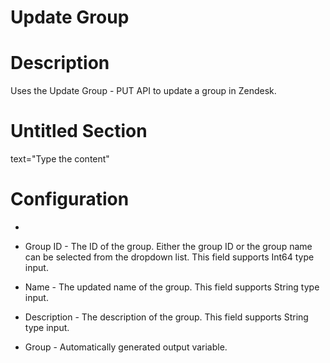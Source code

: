 ﻿# Update Group

# Description

Uses the Update Group - PUT API to update a group in Zendesk.

# Untitled Section

text="Type the content"

# Configuration

* 
* Group ID - The ID of the group. Either the group ID or the group name can be selected from the dropdown list. This field supports Int64 type input.
* Name - The updated name of the group. This field supports String type input.
* Description - The description of the group. This field supports String type input.









* Group - Automatically generated output variable.
